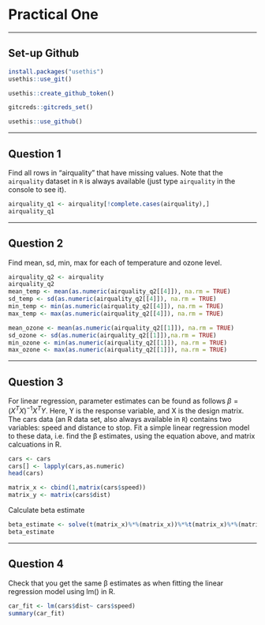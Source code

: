 # Practical One

------------------------------------------------------------------------

## Set-up Github

```r
install.packages("usethis")
usethis::use_git()
```

```r
usethis::create_github_token()
```

```r
gitcreds::gitcreds_set()
```

```r
usethis::use_github()
```

------------------------------------------------------------------------

## Question 1

Find all rows in “airquality” that have missing values. Note that the `airquality` dataset in `R` is always available (just type `airquality` in the console to see it).

```r
airquality_q1 <- airquality[!complete.cases(airquality),]
airquality_q1
```

------------------------------------------------------------------------

## Question 2

Find mean, sd, min, max for each of temperature and ozone level.

```r
airquality_q2 <- airquality 
airquality_q2
mean_temp <- mean(as.numeric(airquality_q2[[4]]), na.rm = TRUE)
sd_temp <- sd(as.numeric(airquality_q2[[4]]), na.rm = TRUE)
min_temp <- min(as.numeric(airquality_q2[[4]]), na.rm = TRUE)
max_temp <- max(as.numeric(airquality_q2[[4]]), na.rm = TRUE)

mean_ozone <- mean(as.numeric(airquality_q2[[1]]), na.rm = TRUE)
sd_ozone <- sd(as.numeric(airquality_q2[[1]]),na.rm = TRUE)
min_ozone <- min(as.numeric(airquality_q2[[1]]), na.rm = TRUE)
max_ozone <- max(as.numeric(airquality_q2[[1]]), na.rm = TRUE)
```

------------------------------------------------------------------------

## Question 3

For linear regression, parameter estimates can be found as follows $\beta=(X^TX)^{-1}X^TY$. Here, Y is the response variable, and X is the design matrix. The cars data (an R data set, also always available in `R`) contains two variables: speed and distance to stop. Fit a simple linear regression model to these data, i.e. find the β estimates, using the equation above, and matrix calcuations in R.

```r
cars <- cars 
cars[] <- lapply(cars,as.numeric) 
head(cars)  

matrix_x <- cbind(1,matrix(cars$speed)) 
matrix_y <- matrix(cars$dist)
```

Calculate beta estimate

```r
beta_estimate <- solve(t(matrix_x)%*%(matrix_x))%*%t(matrix_x)%*%(matrix_y)
beta_estimate
```

------------------------------------------------------------------------

## Question 4

Check that you get the same β estimates as when fitting the linear regression model using lm() in R.

```r
car_fit <- lm(cars$dist~ cars$speed) 
summary(car_fit)
```
